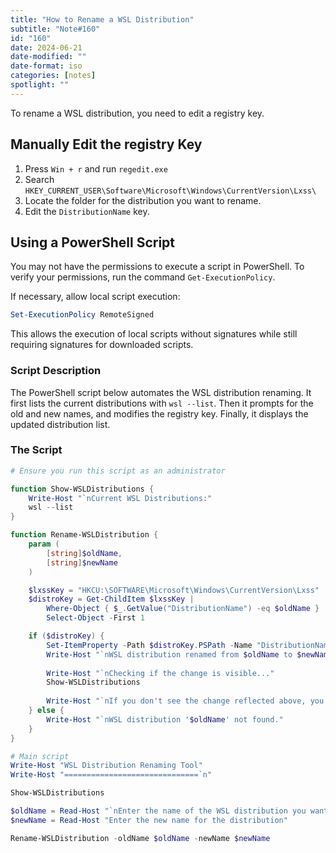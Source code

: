 ```yaml
---
title: "How to Rename a WSL Distribution"
subtitle: "Note#160"
id: "160"
date: 2024-06-21
date-modified: ""
date-format: iso
categories: [notes]
spotlight: ""
---
```

To rename a WSL distribution, you need to edit a registry key.

## Manually Edit the registry Key

1. Press `Win + r` and run `regedit.exe`
1. Search `HKEY_CURRENT_USER\Software\Microsoft\Windows\CurrentVersion\Lxss\`
1. Locate the folder for the distribution you want to rename.
1. Edit the `DistributionName` key.

## Using a PowerShell Script

You may not have the permissions to execute a script in PowerShell. To verify your permissions, run the command `Get-ExecutionPolicy`.

If necessary, allow local script execution:

```powershell
Set-ExecutionPolicy RemoteSigned
```

This allows the execution of local scripts without signatures while still requiring signatures for downloaded scripts.

### Script Description

The PowerShell script below automates the WSL distribution renaming. It first lists the current distributions with `wsl --list`. Then it prompts for the old and new names, and modifies the registry key. Finally, it displays the updated distribution list.

### The Script

```powershell
# Ensure you run this script as an administrator

function Show-WSLDistributions {
    Write-Host "`nCurrent WSL Distributions:"
    wsl --list
}

function Rename-WSLDistribution {
    param (
        [string]$oldName,
        [string]$newName
    )

    $lxssKey = "HKCU:\SOFTWARE\Microsoft\Windows\CurrentVersion\Lxss"
    $distroKey = Get-ChildItem $lxssKey | 
        Where-Object { $_.GetValue("DistributionName") -eq $oldName } |
        Select-Object -First 1

    if ($distroKey) {
        Set-ItemProperty -Path $distroKey.PSPath -Name "DistributionName" -Value $newName
        Write-Host "`nWSL distribution renamed from $oldName to $newName"
        
        Write-Host "`nChecking if the change is visible..."
        Show-WSLDistributions
        
        Write-Host "`nIf you don't see the change reflected above, you may need to restart the WSL service or reboot your computer."
    } else {
        Write-Host "`nWSL distribution '$oldName' not found."
    }
}

# Main script
Write-Host "WSL Distribution Renaming Tool"
Write-Host "==============================`n"

Show-WSLDistributions

$oldName = Read-Host "`nEnter the name of the WSL distribution you want to rename"
$newName = Read-Host "Enter the new name for the distribution"

Rename-WSLDistribution -oldName $oldName -newName $newName
```
